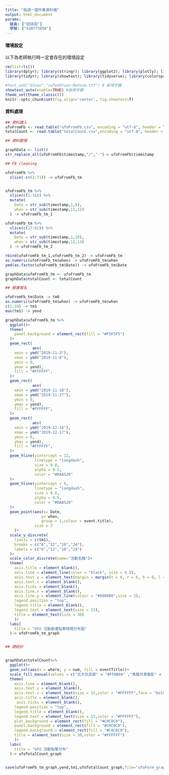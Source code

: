 ```yaml
---
title: "每週一圖作業資料檔"
output: html_document
params:
  組員: ["邱詩涵"]  
  學號: ["410773056"]
---
```


#### 環境設定

以下為老師執行時一定會存在的環境設定
```r
rm(list=ls())
library(dplyr); library(stringr); library(ggplot2); library(plotly); library(lubridate); library(readr); library(colorspace); library(grDevices); library(shiny); library(shinyjs); library(scales);library(rio)
library(tidyr); library(showtext); library(tidyverse); library(colorspace)

#font_add("QYuan","cwTeXQYuan-Medium.ttf") # 新增字體
showtext_auto(enable=TRUE) #啟用字體
theme_set(theme_classic())
knitr::opts_chunk$set(fig.align='center', fig.showtext=T)
```

#### 資料處理
  
```r
## 資料讀入
ufoFromFb <- read.table("ufoFromFb.csv", encoding = "utf-8", header = TRUE, sep = ",")
totalCount <- read.table("totalCount.csv",encoding = "utf-8", header = TRUE, sep = ",")

## 資料整理

graphData <- list()
str_replace_all(ufoFromFb$timestamp,"/","-")-> ufoFromFb$timestamp

## FB cleaning

ufoFromFb %>%
  slice(-c(63:71)) -> ufoFromFb_tm


ufoFromFb_tm %>%
  slice(c(1:16)) %>%
  mutate(
    Date = str_sub(timestamp,1,9),
    when = str_sub(timestamp,11,12)
  ) -> ufoFromFb_tm_1

ufoFromFb_tm %>%
  slice(c(17:62)) %>%
  mutate(
    Date = str_sub(timestamp,1,10),
    when = str_sub(timestamp,12,13)
  ) -> ufoFromFb_tm_2

rbind(ufoFromFb_tm_1,ufoFromFb_tm_2) -> ufoFromFb_tm
as.numeric(ufoFromFb_tm$when) -> ufoFromFb_tm$when
ymd(as.factor(ufoFromFb_tm$Date)) -> ufoFromFb_tm$Date

graphData$ufoFromFb_tm <- ufoFromFb_tm
graphData$totalCount <- totalCount


```



```r
## 臉書報名

ufoFromFb_tm$Date -> tm0
as.numeric(ufoFromFb_tm$when) -> ufoFromFb_tm$when
c(1:24) -> tm1
max(tm1) -> yend

graphData$ufoFromFb_tm %>%
  ggplot()+
  theme(
    panel.background = element_rect(fill = "#F5F5F5")
  )+
  geom_rect(
            aes(
    xmin = ymd("2019-11-3"),
    xmax = ymd("2019-11-8"),
    ymin = 0,
    ymax = yend),
    fill = "#FFFFFF",
  )+
  geom_rect(
            aes(
    xmin = ymd("2019-11-18"),
    xmax = ymd("2019-11-27"),
    ymin = 0,
    ymax = yend),
    fill = "#FFFFFF",
  )+
  geom_rect(
            aes(
    xmin = ymd("2019-12-16"),
    xmax = ymd("2019-12-17"),
    ymin = 0,
    ymax = yend),
    fill = "#FFFFFF",
  )+
  geom_hline(yintercept = 12,
             linetype = "longdash",
             size = 0.8,
             alpha = 0.5,
             color = "#DAA520"
  )+
  geom_hline(yintercept = 6,
             linetype = "longdash",
             size = 0.8,
             alpha = 0.5,
             color = "#DAA520"
  )+
  geom_point(aes(x= Date,
                y= when,
                group = 1,colour = event.title),
             size = 2
    )+
  scale_y_discrete(
    limits = c(tm1),
    breaks = c("6","12","18","24"),
    labels = c("6","12","18","24")
  )+
  scale_color_discrete(name="活動名稱")+
  theme(
    axis.title = element_blank(),
    axis.line = element_line(color = "black", size = 0.8),
    axis.text.y = element_text(margin = margin(t = 0, r = 6, b = 0, l = 0, unit = "pt"),size = 15),
    axis.text.x = element_blank(),
    axis.ticks = element_blank(),
    axis.line.x = element_blank(),
    axis.line.y = element_line(colour = "#808080",size = 2),
    legend.position = "top",
    legend.title = element_blank(),
    legend.text = element_text(size = 15),
    title = element_text(size = 30)
    )+
  labs(
    title = "UFO 活動臉書點擊時間分布圖"
  )-> ufoFromFb_tm_graph



```


```r
## 總統計


graphData$totalCount%>%
  ggplot()+
  geom_col(aes(x = where, y = num, fill = eventTitle))+
  scale_fill_manual(values = c("北大玩具節" = "#FFBB66" ,"青銀共賞電影" = "#DDFF77","聖誕點燈暨北大管樂節" = "#FF6347"))+
  theme(
    axis.line = element_blank(),
    axis.text.y = element_blank(),
    axis.text.x = element_text(size = 15,color = "#FFFFFF",face = "bold"),
    axis.title = element_blank(),
     axis.ticks = element_blank(),
    legend.position = "top",
    legend.title = element_blank(),
    legend.text = element_text(size = 15,color = "#FFFFFF"),
    plot.background = element_rect(fill = "#C0C0C0"),
    panel.background = element_rect(fill = "#C0C0C0"),
    legend.background = element_rect(fill = "#C0C0C0"),
    title = element_text(size = 30,color = "#FFFFFF")
    )+
  labs(
    title = "UFO 活動點擊分布"
  )-> ufoTotalCount_graph


save(ufoFromFb_tm_graph,yend,tm1,ufoTotalCount_graph,file="ufoForm_graph.rda")

```
